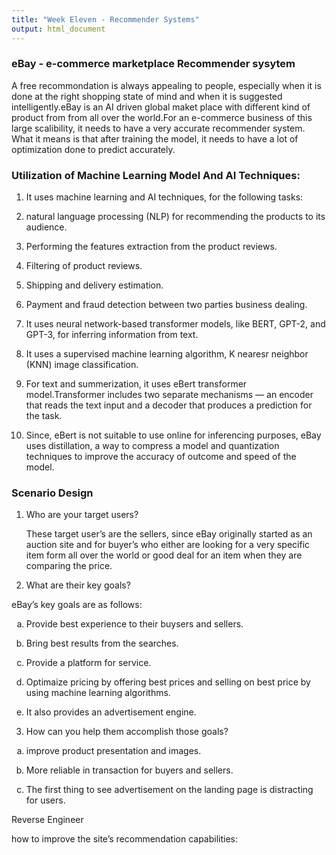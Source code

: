 ```yaml
---
title: "Week Eleven - Recommender Systems"
output: html_document
---
```



### eBay - e-commerce marketplace Recommender sysytem

A free recommondation is always appealing to people, especially when it is done at the right shopping state of mind and when it is suggested intelligently.eBay is an AI driven global maket place with different kind of product from from all over the world.For an e-commerce business of this large scalibility, it needs to have a very accurate recommender system. What it means is that after training the model, it needs to have a lot of optimization done to predict accurately.

### Utilization of Machine Learning Model And AI Techniques:

1. It uses machine learning and AI techniques, for the following tasks: 

2. natural language processing (NLP) for recommending the products to its audience.

3. Performing the features extraction from the product reviews.

4. Filtering of product reviews.

5. Shipping and delivery estimation.

6. Payment and fraud detection between two parties business dealing.

7. It uses neural network-based transformer models, like BERT, GPT-2, and GPT-3, for inferring information from  text.

8. It uses a supervised machine learning algorithm, K nearesr neighbor (KNN) image classification.

9. For text and summerization, it uses eBert transformer model.Transformer includes two separate mechanisms — an encoder that reads the text input and a decoder that produces a prediction for the task.

10. Since, eBert is not suitable to use online for inferencing purposes, eBay uses distillation, a way to compress a model and quantization techniques to improve the accuracy of outcome and speed of the model.


### Scenario Design

1. Who are your target users?

   These target user’s are the sellers, since eBay originally started as an auction site and for buyer’s who either are looking for a very    specific item form all over the world or good deal for an item when they are comparing the price. 

2. What are their key goals?

eBay's key goals are as follows:

a. Provide best experience to their buysers and sellers.

b. Bring best results from the searches.

c. Provide a platform for service.

d. Optimaize pricing by offering best prices and selling on best price by using machine learning algorithms.

e. It also provides an advertisement engine.


3. How can you help them accomplish those goals?

a. improve product presentation and images.

b. More reliable in transaction for buyers and sellers.

c. The first thing to see advertisement on the landing page is distracting for users.
 

Reverse Engineer




how to improve the site's recommendation capabilities:

